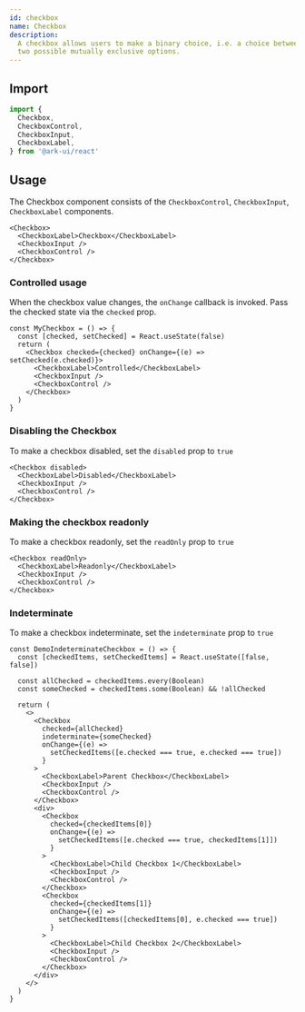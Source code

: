 ```yaml
---
id: checkbox
name: Checkbox
description:
  A checkbox allows users to make a binary choice, i.e. a choice between one of
  two possible mutually exclusive options.
---
```


## Import

```ts
import {
  Checkbox,
  CheckboxControl,
  CheckboxInput,
  CheckboxLabel,
} from '@ark-ui/react'
```

## Usage

The Checkbox component consists of the `CheckboxControl`, `CheckboxInput`,
`CheckboxLabel` components.

```tsx
<Checkbox>
  <CheckboxLabel>Checkbox</CheckboxLabel>
  <CheckboxInput />
  <CheckboxControl />
</Checkbox>
```

### Controlled usage

When the checkbox value changes, the `onChange` callback is invoked. Pass the
checked state via the `checked` prop.

```tsx
const MyCheckbox = () => {
  const [checked, setChecked] = React.useState(false)
  return (
    <Checkbox checked={checked} onChange={(e) => setChecked(e.checked)}>
      <CheckboxLabel>Controlled</CheckboxLabel>
      <CheckboxInput />
      <CheckboxControl />
    </Checkbox>
  )
}
```

### Disabling the Checkbox

To make a checkbox disabled, set the `disabled` prop to `true`

```tsx
<Checkbox disabled>
  <CheckboxLabel>Disabled</CheckboxLabel>
  <CheckboxInput />
  <CheckboxControl />
</Checkbox>
```

### Making the checkbox readonly

To make a checkbox readonly, set the `readOnly` prop to `true`

```tsx
<Checkbox readOnly>
  <CheckboxLabel>Readonly</CheckboxLabel>
  <CheckboxInput />
  <CheckboxControl />
</Checkbox>
```

### Indeterminate

To make a checkbox indeterminate, set the `indeterminate` prop to `true`

```tsx
const DemoIndeterminateCheckbox = () => {
  const [checkedItems, setCheckedItems] = React.useState([false, false])

  const allChecked = checkedItems.every(Boolean)
  const someChecked = checkedItems.some(Boolean) && !allChecked

  return (
    <>
      <Checkbox
        checked={allChecked}
        indeterminate={someChecked}
        onChange={(e) =>
          setCheckedItems([e.checked === true, e.checked === true])
        }
      >
        <CheckboxLabel>Parent Checkbox</CheckboxLabel>
        <CheckboxInput />
        <CheckboxControl />
      </Checkbox>
      <div>
        <Checkbox
          checked={checkedItems[0]}
          onChange={(e) =>
            setCheckedItems([e.checked === true, checkedItems[1]])
          }
        >
          <CheckboxLabel>Child Checkbox 1</CheckboxLabel>
          <CheckboxInput />
          <CheckboxControl />
        </Checkbox>
        <Checkbox
          checked={checkedItems[1]}
          onChange={(e) =>
            setCheckedItems([checkedItems[0], e.checked === true])
          }
        >
          <CheckboxLabel>Child Checkbox 2</CheckboxLabel>
          <CheckboxInput />
          <CheckboxControl />
        </Checkbox>
      </div>
    </>
  )
}
```
